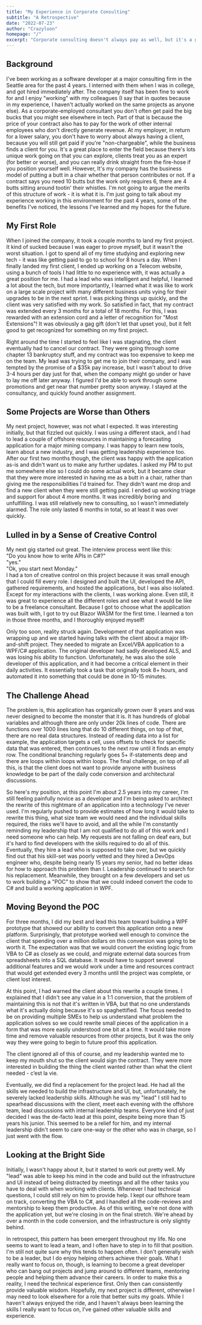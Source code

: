 ```yaml
---
title: "My Experience in Corporate Consulting"
subtitle: "A Retrospective"
date: "2022-07-23"
author: "Crazyloon"
homepage: "/"
excerpt: "Corporate consulting doesn't always pay as well, but it's a great place to start your career if you're not sure which direction you want to go. There's always another opportunity to switch gears and learn something new."
---
```



<ImageCredit
  alt="Looking upward at city buildings as they reach toward the sky"
  src="/images/sean-pollock-city-buildings.jpg"
  author="Sean Pollock"
  sourceName="Unsplash"
  sourcePageURL="https://unsplash.com/photos/PhYq704ffdA"
/>

## Background

I've been working as a software developer at a major consulting firm in the Seattle area for the past 4 years. I interned with them when I was in college, and got hired immediately after. The company itself has been fine to work for and I enjoy "working" with my colleagues (I say that in quotes because in my experience, I haven't actually worked on the same projects as anyone else). As a corporate-employed consultant you don't often get paid the big bucks that you might see elsewhere in tech. Part of that is because the price of your contract also has to pay for the work of other internal employees who don't directly generate revenue. At my employer, in return for a lower salary, you don't have to worry about always having a client, because you will still get paid if you're "non-chargeable", while the business finds a client for you. It's a great place to enter the field because there's lots unique work going on that you can explore, clients treat you as an expert (for better or worse), and you can really drink straight from the fire-hose if you position yourself well. However, It's my company has the business model of putting a butt in a chair whether that person contributes or not. If a contract says you need 10 butts but the work only requires 6, there are 4 butts sitting around tootin' their whistles. I'm not going to argue the merits of this structure of work - it is what it is. I'm just going to talk about my experience working in this environment for the past 4 years, some of the benefits I've noticed, the lessons I've learned and my hopes for the future.

## My First Role

When I joined the company, it took a couple months to land my first project. It kind of sucked because I was eager to prove myself, but it wasn't the worst situation. I got to spend all of my time studying and exploring new tech - it was like getting paid to go to school for 8 hours a day. When I finally landed my first client, I ended up working on a Telecom website, using a bunch of tools I had little to no experience with, it was actually a great position for me. I had a lead who was intelligent and helpful, I learned a lot about the tech, but more importantly, I learned what it was like to work on a large scale project with many different business units vying for their upgrades to be in the next sprint. I was picking things up quickly, and the client was very satisfied with my work. So satisfied in fact, that my contract was extended every 3 months for a total of 18 months. For this, I was rewarded with an extension cord and a letter of recognition for "Most Extensions"! It was obviously a gag gift (don't let that upset you), but it felt good to get recognized for something on my first project.

Right around the time I started to feel like I was stagnating, the client eventually had to cancel our contract. They were going through some chapter 13 bankruptcy stuff, and my contract was too expensive to keep me on the team. My lead was trying to get me to join their company, and I was tempted by the promise of a $35k pay increase, but I wasn't about to drive 3-4 hours per day just for that, when the company might go under or have to lay me off later anyway. I figured I'd be able to work through some promotions and get near that number pretty soon anyway. I stayed at the consultancy, and quickly found another assignment.

## Some Projects are Worse than Others

My next project, however, was not what I expected. It was interesting initially, but that fizzled out quickly. I was using a different stack, and I had to lead a couple of offshore resources in maintaining a forecasting application for a major mining company. I was happy to learn new tools, learn about a new industry, and I was getting leadership experience too. After our first two months though, the client was happy with the application as-is and didn't want us to make any further updates. I asked my PM to put me somewhere else so I could do some actual work, but it became clear that they were more interested in having me as a butt in a chair, rather than giving me the responsibilities I'd trained for. They didn't want me drop and find a new client when they were still getting paid. I ended up working triage and support for about 4 more months. It was incredibly boring and unfulfilling. I was still relatively new to consulting, so I wasn't immediately alarmed. The role only lasted 6 months in total, so at least it was over quickly.

## Lulled in by a Sense of Creative Control

My next gig started out great. The interview process went like this: <br /> "Do you know how to write APIs in C#?" <br />"yes." <br />"Ok, you start next Monday." <br />I had a ton of creative control on this project because it was small enough that I could fill every role. I designed and built the UI, developed the API, gathered requirements, and hosted the applications, but I was also isolated. Except for my interactions with the clients, I was working alone. Even still, it was great to experience all the different roles and see what it would be like to be a freelance consultant. Because I got to choose what the application was built with, I got to try out Blazor WASM for the first time. I learned a ton in those three months, and I thoroughly enjoyed myself!

Only too soon, reality struck again. Development of that application was wrapping up and we started having talks with the client about a major lift-and-shift project. They needed to migrate an Excel/VBA application to a WPF/C# application. The original developer had sadly developed ALS, and was losing his ability to function. Unfortunately, he was also the sole developer of this application, and it had become a critical element in their daily activities. It essentially took a task that originally took 8+ hours, and automated it into something that could be done in 10-15 minutes.

## The Challenge Ahead

The problem is, this application has organically grown over 8 years and was never designed to become the monster that it is. It has hundreds of global variables and although there are only under 20k lines of code. There are functions over 1000 lines long that do 10 different things, on top of that, there are no real data structures. Instead of reading data into a list for example, the application targets a cell, uses offsets to check for specific data that was entered, then continues to the next row until it finds an empty row. The conditional branching regularly goes 5+ if-statements deep and there are loops within loops within loops. The final challenge, on top of all this, is that the client does not want to provide anyone with business knowledge to be part of the daily code conversion and architectural discussions.

So here's my position, at this point I'm about 2.5 years into my career, I'm still feeling painfully novice as a developer and I'm being asked to architect the rewrite of this nightmare of an application into a technology I've never used. I'm regularly pushed to provide estimates of how long it would take to rewrite this thing, what size team we would need and the individual skills required, the risks we'll have to avoid, and all the while I'm constantly reminding my leadership that I am not qualified to do all of this work and I need someone who can help. My requests are not falling on deaf ears, but it's hard to find developers with the skills required to do all of this. Eventually, they hire a lead who is supposed to take over, but we quickly find out that his skill-set was poorly vetted and they hired a DevOps engineer who, despite being nearly 15 years my senior, had no better ideas for how to approach this problem than I. Leadership continued to search for his replacement. Meanwhile, they brought on a few developers and set us to work building a "POC" to show that we could indeed convert the code to C# and build a working application in WPF.

## Moving Beyond the POC

For three months, I did my best and lead this team toward building a WPF prototype that showed our ability to convert this application onto a new platform. Surprisingly, that prototype worked well enough to convince the client that spending over a million dollars on this conversion was going to be worth it. The expectation was that we would convert the existing logic from VBA to C# as closely as we could, and migrate external data sources from spreadsheets into a SQL database. It would have to support several additional features and we would work under a time and resources contract that would get extended every 3 months until the project was complete, or client lost interest.

At this point, I had warned the client about this rewrite a couple times. I explained that I didn't see any value in a 1:1 conversion, that the problem of maintaining this is not that it's written in VBA, but that no one understands what it's actually doing because it's so spaghettified. The focus needed to be on providing multiple SMEs to help us understand what problem the application solves so we could rewrite small pieces of the application in a form that was more easily understood one bit at a time. It would take more time and remove valuable resources from other projects, but it was the only way they were going to begin to future proof this application.

The client ignored all of this of course, and my leadership wanted me to keep my mouth shut so the client would sign the contract. They were more interested in building the thing the client wanted rather than what the client needed - c’est la vie.

Eventually, we did find a replacement for the project lead. He had all the skills we needed to build the infrastructure and UI, but, unfortunately, he severely lacked leadership skills. Although he was my "lead" I still had to spearhead discussions with the client, meet each evening with the offshore team, lead discussions with internal leadership teams. Everyone kind of just decided I was the de-facto lead at this point, despite being more than 15 years his junior. This seemed to be a relief for him, and my internal leadership didn't seem to care one-way or the other who was in charge, so I just went with the flow.

## Looking at the Bright Side

Initially, I wasn't happy about it, but it started to work out pretty well. My "lead" was able to keep his mind in the code and build out the infrastructure and UI instead of being distracted by meetings and all the other tasks you have to deal with when working with clients. Whenever I had technical questions, I could still rely on him to provide help. I kept our offshore team on track, converting the VBA to C#, and I handled all the code-reviews and mentorship to keep them productive. As of this writing, we're not done with the application yet, but we're closing in on the final stretch. We're ahead by over a month in the code conversion, and the infrastructure is only slightly behind.

In retrospect, this pattern has been emergent throughout my life. No one seems to want to lead a team, and I often have to step in to fill that position. I'm still not quite sure why this tends to happen often. I don't generally wish to be a leader, but I do enjoy helping others achieve their goals. What I really want to focus on, though, is learning to become a great developer who can bang out projects and jump around to different teams, mentoring people and helping them advance their careers. In order to make this a reality, I need the technical experience first. Only then can consistently provide valuable wisdom. Hopefully, my next project is different, otherwise I may need to look elsewhere for a role that better suits my goals. While I haven't always enjoyed the ride, and I haven't always been learning the skills I really want to focus on, I've gained other valuable skills and experience.
